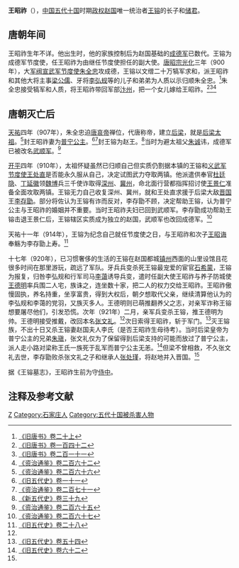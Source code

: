 {{Infobox Biography
| subject_name   = 王昭祚
| image_name     = 
| image_size     = 
| image_caption  = 
| date_of_birth  = 9世纪
| place_of_birth = [[唐朝|唐朝]]
| date_of_death  = 921年
| place_of_death = [[赵_(五代)|赵国]]
| occupation     = [[赵_(五代)|赵国]][[储君|储君]]
}}

'''王昭祚'''（{{bd|9世纪||921年|catIdx=W}}），[[中国|中国]][[五代十国|五代十国]]时期[[政权|政权]][[赵_(五代)|赵国]]唯一统治者[[王镕|王镕]]的长子和[[储君|储君]]。

== 唐朝年间 ==
王昭祚生年不详。他出生时，他的家族控制后为赵国基础的[[成德節度使|成德军]]已数代。王镕为成德军节度使，任王昭祚为由继任节度使担任的副大使。[[唐昭宗|唐昭宗]][[光化|光化]]三年（900年），大[[军阀|军阀]][[宣武军节度使|宣武军节度使]][[朱温|朱全忠]]攻成德，王镕以文缯二十万犒军求和，派王昭祚和其他大将主事[[梁公儒|梁公儒]]、牙将[[李弘规|李弘规]]等的儿子和弟弟为人质以示归顺朱全忠。<ref>[[:s:旧唐书/卷20上|《旧唐书》卷二十上]]</ref>朱全忠接受犒军和人质，将王昭祚带回军部[[汴州|汴州]]，把一个女儿嫁给王昭祚。<ref>[[:s:旧唐书/卷142|《旧唐书》卷一百四十二]]</ref><ref>[[:s:新唐书/卷211|《旧唐书》卷二百一十一]]</ref><ref name=ZZTJ262>[[:s:資治通鑑/卷262|《资治通鉴》卷二百六十二]]</ref>

== 唐朝灭亡后 ==
[[天祐_(唐朝)|天祐]]四年（907年），朱全忠迫[[唐哀帝|唐哀帝]]禅位，代唐称帝，建立[[后梁|后梁]]，就是[[后梁太祖|后梁太祖]]。<ref name=ZZTJ266>[[:s:資治通鑑/卷266|《资治通鉴》卷二百六十六]]</ref>封王昭祚妻为[[普宁公主_(后梁)|普宁公主]]。<ref>[[:s:旧五代史/卷11|《旧五代史》卷一十一]]</ref><ref name=ZZTJ271>[[:s:資治通鑑/卷271|《资治通鉴》卷二百七十一]]</ref>封王镕为赵王。<ref name=NHFD39>[[:s:新五代史/卷39|《新五代史》卷三十九]]</ref>当时为避太祖父[[朱誠_(唐朝)|朱诚]]讳，成德军已被改名[[成德節度使|武顺军]]。<ref>[[:s:資治通鑑/卷265|《资治通鉴》卷二百六十五]]</ref>

[[開平_(年號)|开平]]四年（910年），太祖怀疑虽然已归顺自己但实质仍割据本镇的王镕和[[义武军节度使|义武军节度使]][[王处直|王处直]]是否能永久服从自己，决定试图武力夺取两镇。他派遣供奉官[[杜廷隐|杜廷隐]]、[[丁延徽|丁延徽]]领[[魏博|魏博]]兵三千使诈取得[[深州_(古代)|深州]]、[[冀州_(古代)|冀州]]，命北面行营都指挥招讨使[[王景仁|王景仁]]准备全面攻取两镇。王镕无力自己收复深州、冀州，就和王处直求援于后梁大敌[[晉_(五代十國)|晋国]]王[[唐庄宗|李存勖]]。部分将佐认为王镕有诈而反对，李存勖不顾，决定帮助王镕，认为普宁公主与王昭祚的婚姻并不重要。当时王昭祚夫妇已回到武顺军。李存勖成功帮助王镕击退王景仁后，王镕辖区实质成为独立的赵国，武顺军也改回成德军。<ref>[[:s:資治通鑑/卷267|《资治通鉴》卷二百六十七]]</ref>

天祐十一年（914年），王镕为纪念自己就任节度使之日，与王昭祚和次子[[王昭诲|王昭诲]]奉觞为李存勖上寿。<ref>[[:s:舊五代史/卷28|《旧五代史》卷二十八]]</ref>

十七年（920年），已习惯奢侈的生活的王镕在赵国都城[[镇州_(唐朝)|镇州]]西面的山里设馆且花很多时间在那里游玩，疏远了军队。牙兵兵变杀死王镕最宠爱的宦官[[石希蒙|石希蒙]]，王镕为报复，归咎李弘规和行军司马[[李蔼|李蔼]]诱导兵变，遣时任副大使王昭祚与养子防城使[[张文礼|王德明]]率兵围二人宅，族诛之，连坐数十家，把二人的权力交给王昭祚。王昭祚傲慢固执，养名持重，坐享富贵，得到大权后，朝夕想取代父亲，继续清算他认为的李弘规和李蔼的党羽，又族灭多人。王德明则已萌推翻养父之志，对亲军诈称王镕想要屠尽他们，引发恐慌。次年（921年）二月，亲军兵变杀王镕，推王德明为帅。王德明接受推戴，改回本名[[张文礼|张文礼]]。<ref name=ZZTJ271/>次日索得王昭祚，斩于军门。<ref name=HFD54>[[:s:舊五代史/卷54|《旧五代史》卷五十四]]</ref>灭王镕族，不出十日又杀王镕妻赵国夫人李氏（是否王昭祚生母待考）。当时后梁皇帝为普宁公主的兄弟[[梁末帝|朱瑱]]，张文礼仅为了保留得到后梁支持的可能而放过了普宁公主，派人走小路对梁称王氏一族死于乱军而普宁公主无恙。<ref>[[:s:舊五代史/卷62|《旧五代史》卷六十二]]</ref>但梁不曾相救，不久张文礼去世，李存勖败杀张文礼之子和继承人[[张处瑾|张处瑾]]，将赵地并入晋国。<ref name=ZZTJ271/>

据《王镕墓志》，王昭祚生前为守[[侍中|侍中]]。

== 注释及参考文献 ==
{{reflist|2}}
{{DEFAULTSORT:W}}
[[Category:王姓|Z]]
[[Category:石家庄人|Category:石家庄人]]
[[Category:五代十国被杀害人物|Category:五代十国被杀害人物]]